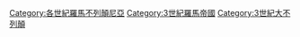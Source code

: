 [[Category:各世紀羅馬不列顛尼亞|Category:各世紀羅馬不列顛尼亞]]
[[Category:3世紀羅馬帝國|Category:3世紀羅馬帝國]]
[[Category:3世紀大不列顛|Category:3世紀大不列顛]]
